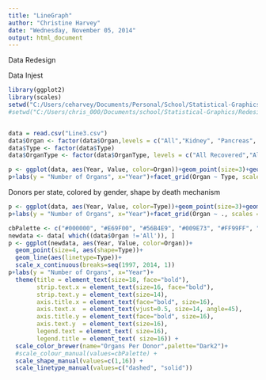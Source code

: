 ```yaml
---
title: "LineGraph"
author: "Christine Harvey"
date: "Wednesday, November 05, 2014"
output: html_document
---
```


Data Redesign

Data Injest

```r
library(ggplot2)
library(scales)
setwd("C:/Users/ceharvey/Documents/Personal/School/Statistical-Graphics/Redesign")
#setwd("C:/Users/chris_000/Documents/school/Statistical-Graphics/Redesign")


data = read.csv("Line3.csv")
data$Organ <- factor(data$Organ,levels = c("All","Kidney", "Pancreas", "Lungs", "Liver","Heart","Intestine"))
data$Type <- factor(data$Type)
data$OrganType <- factor(data$OrganType, levels = c("All Recovered","All Transplanted","Kidney Recovered","Kidney Transplanted","Pancreas Recovered","Pancreas Transplanted","Lungs Recovered","Lungs Transplanted","Liver Recovered"       ,"Liver Transplanted","Heart Recovered","Heart Transplanted","Intestine Recovered","Intestine Transplanted"))

```



```r
p <- ggplot(data, aes(Year, Value, color=Organ))+geom_point(size=3)+geom_line()
p+labs(y = "Number of Organs", x="Year")+facet_grid(Organ ~ Type, scales = "free")+ theme(title = element_text(size=18, face="bold"),strip.text.x = element_text(size=16, face="bold"), strip.text.y = element_text(size=14), axis.title.x = element_text(face="bold", size=16), axis.text.x  = element_text(vjust=0.5, size=14), axis.title.y = element_text(face="bold", size=16), axis.text.y  = element_text(size=16), legend.text = element_text( size=16), legend.title = element_text( size=16))
```

Donors per state, colored by gender, shape by death mechanism

```r
p <- ggplot(data, aes(Year, Value, color=Type))+geom_point(size=3)+geom_line()
p+labs(y = "Number of Organs", x="Year")+facet_grid(Organ ~ ., scales = "free")+ theme(title = element_text(size=18, face="bold"),strip.text.x = element_text(size=16, face="bold"), strip.text.y = element_text(size=14), axis.title.x = element_text(face="bold", size=16), axis.text.x  = element_text(vjust=0.5, size=14), axis.title.y = element_text(face="bold", size=16), axis.text.y  = element_text(size=16), legend.text = element_text( size=16), legend.title = element_text( size=16))
```


```r
cbPalette <- c("#000000", "#E69F00", "#56B4E9", "#009E73", "#FF99FF", "#0072B2", "#D55E00", "#CC79A7")
newdata <- data[ which((data$Organ !='All')), ]
p <- ggplot(newdata, aes(Year, Value, color=Organ))+
  geom_point(size=4, aes(shape=Type))+
  geom_line(aes(linetype=Type))+
  scale_x_continuous(breaks=seq(1997, 2014, 1))
p+labs(y = "Number of Organs", x="Year")+ 
  theme(title = element_text(size=18, face="bold"),
        strip.text.x = element_text(size=16, face="bold"), 
        strip.text.y = element_text(size=14), 
        axis.title.x = element_text(face="bold", size=16), 
        axis.text.x  = element_text(vjust=0.5, size=14, angle=45), 
        axis.title.y = element_text(face="bold", size=16), 
        axis.text.y  = element_text(size=16), 
        legend.text = element_text( size=16), 
        legend.title = element_text( size=16)) + 
  scale_color_brewer(name="Organs Per Donor",palette="Dark2")+
  #scale_colour_manual(values=cbPalette) +
  scale_shape_manual(values=c(1,16)) +
  scale_linetype_manual(values=c("dashed", "solid"))
```
